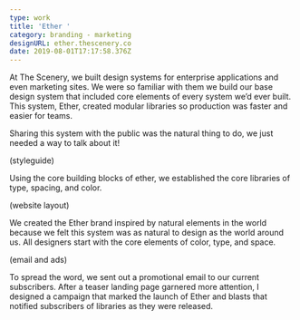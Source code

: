 ```yaml
---
type: work
title: 'Ether '
category: branding - marketing
designURL: ether.thescenery.co
date: 2019-08-01T17:17:58.376Z
---
```

At The Scenery, we built design systems for enterprise applications and even marketing sites. We were so familiar with them we build our base design system that included core elements of every system we’d ever built. This system, Ether, created modular libraries so production was faster and easier for teams.



Sharing this system with the public was the natural thing to do, we just needed a way to talk about it!



(styleguide)

Using the core building blocks of ether, we established the core libraries of type, spacing, and color.



(website layout)

We created the Ether brand inspired by natural elements in the world because we felt this system was as natural to design as the world around us. All designers start with the core elements of color, type, and space.



(email and ads)

To spread the word, we sent out a promotional email to our current subscribers. After a teaser landing page garnered more attention, I designed a campaign that marked the launch of Ether and blasts that notified subscribers of libraries as they were released.

